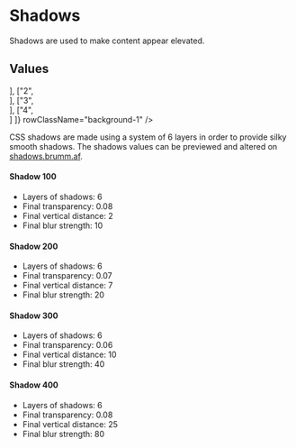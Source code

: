 
<Meta
    title="Materials/Shadows"
    id="shadows"
/>

# Shadows

<Tagline>Shadows are used to make content appear elevated.</Tagline>

## Values

<Table
    columns={[
        { title: "Value", headerStyle: { width: "200px" } },
        { title: "Sample", headerStyle: { width: "350px" } } ]}
    rows={[
        ["1", <div className="o-ui-bxsh-1 o-ui-bdrs-2 o-ui-bg-white o-ui-h-9 o-ui-ma-3"></div>],
        ["2", <div className="o-ui-bxsh-2 o-ui-bdrs-2 o-ui-bg-white o-ui-h-9 o-ui-ma-3"></div>],
        ["3", <div className="o-ui-bxsh-3 o-ui-bdrs-2 o-ui-bg-white o-ui-h-9 o-ui-ma-3"></div>],
        ["4", <div className="o-ui-bxsh-4 o-ui-bdrs-2 o-ui-bg-white o-ui-h-9 o-ui-ma-3"></div>]
    ]}
    rowClassName="background-1"
/>

CSS shadows are made using a system of 6 layers in order to provide silky smooth shadows. The shadows values can be previewed and altered on [shadows.brumm.af](https://shadows.brumm.af/).

#### Shadow 100

- Layers of shadows: 6
- Final transparency: 0.08
- Final vertical distance: 2
- Final blur strength: 10

#### Shadow 200

- Layers of shadows: 6
- Final transparency: 0.07
- Final vertical distance: 7
- Final blur strength: 20

#### Shadow 300

- Layers of shadows: 6
- Final transparency: 0.06
- Final vertical distance: 10
- Final blur strength: 40

#### Shadow 400

- Layers of shadows: 6
- Final transparency: 0.08
- Final vertical distance: 25
- Final blur strength: 80
